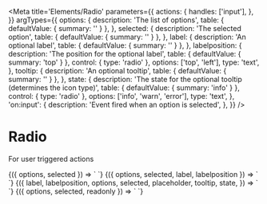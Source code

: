 
<Meta
  title='Elements/Radio'
  parameters={{
    actions: {
      handles: ['input'],
    },
  }}
  argTypes={{
    options: {
      description: 'The list of options',
      table: { defaultValue: { summary: '' } },
    },
    selected: {
      description: 'The selected option',
      table: { defaultValue: { summary: '' } },
    },
    label: {
      description: 'An optional label',
      table: { defaultValue: { summary: '' } },
    },
    labelposition: {
      description: 'The position for the optional label',
      table: { defaultValue: { summary: 'top' } },
      control: { type: 'radio' },
      options: ['top', 'left'],
      type: 'text',
    },
    tooltip: {
      description: 'An optional tooltip',
      table: { defaultValue: { summary: '' } },
    },
    state: {
      description:
        'The state for the optional tooltip (determines the icon type)',
      table: { defaultValue: { summary: 'info' } },
      control: { type: 'radio' },
      options: ['info', 'warn', 'error'],
      type: 'text',
    },
    'on:input': {
      description: 'Event fired when an option is selected',
    },
  }}
/>

# Radio

For user triggered actions

<Canvas>
  <Story
    name='Radio'
    args={{
      options: 'Opt 1, Opt 2, Opt 3',
      selected: 'Opt 1',
    }}
  >
    {({ options, selected }) => `
      <v-radio
        options="${options}"
        selected="${selected}"
      />
    `}
  </Story>
</Canvas>

<Canvas>
  <Story
    name='With label'
    args={{
      label: 'These are your options',
      labelposition: 'top',
      options: 'Opt 1, Opt 2',
      selected: 'Opt 1',
    }}
  >
    {({ options, selected, label, labelposition }) => `
      <v-radio
        label='${label}'
        labelposition='${labelposition}'
        options='${options}'
        selected='${selected}'
      />
    `}
  </Story>
</Canvas>

<Canvas>
  <Story
    name='Tooltip and state'
    args={{
      label: 'Your options',
      labelposition: 'top',
      options: 'Option 1, Option 2, Option 3',
      selected: 'Option 1',
      tooltip: 'Warning: these options may not be your only options.',
      state: 'warn',
    }}
  >
    {({
      label,
      labelposition,
      options,
      selected,
      placeholder,
      tooltip,
      state,
    }) => `
      <v-radio
        label='${label}'
        labelposition='${labelposition}'
        selected='${selected}'
        options='${options}'
        tooltip='${tooltip}'
        state='${state}'
      />
    `}
  </Story>
</Canvas>

<Canvas>
  <Story
    name='Readonly'
    args={{
      options: 'Opt 1, Opt 2, Opt 3',
      selected: 'Opt 1',
      readonly: 'true',
    }}
  >
    {({ options, selected, readonly }) => `
      <v-radio
        options='${options}'
        selected='${selected}'
        readonly='${readonly}'
      />
    `}
  </Story>
</Canvas>

